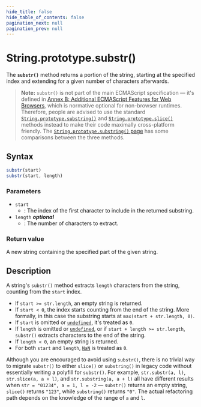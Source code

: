 ```yaml
---
hide_title: false
hide_table_of_contents: false
pagination_next: null
pagination_prev: null
---
```

# String.prototype.substr()

The **`substr()`** method returns a portion of the string, starting at the specified index and extending for a given number of characters afterwards.

> **Note:** `substr()` is not part of the main ECMAScript specification — it's defined in [Annex B: Additional ECMAScript Features for Web Browsers](https://tc39.es/ecma262/#sec-additional-ecmascript-features-for-web-browsers), which is normative optional for non-browser runtimes. Therefore, people are advised to use the standard [`String.prototype.substring()`](https://developer.mozilla.org/docs/Web/JavaScript/Reference/Global_Objects/String/substring) and [`String.prototype.slice()`](https://developer.mozilla.org/docs/Web/JavaScript/Reference/Global_Objects/String/slice) methods instead to make their code maximally cross-platform friendly. The [`String.prototype.substring()` page](https://developer.mozilla.org/docs/Web/JavaScript/Reference/Global_Objects/String/substring#the_difference_between_substring_and_substr) has some comparisons between the three methods.



## Syntax

```js
substr(start)
substr(start, length)
```

### Parameters

- `start`
  - : The index of the first character to include in the returned substring.
- `length` _**optional**_
  - : The number of characters to extract.

### Return value

A new string containing the specified part of the given string.

## Description

A string's `substr()` method extracts `length` characters from the string, counting from the `start` index.

- If `start >= str.length`, an empty string is returned.
- If `start < 0`, the index starts counting from the end of the string. More formally, in this case the substring starts at `max(start + str.length, 0)`.
- If `start` is omitted or [`undefined`](../../../globals/undefined.md), it's treated as `0`.
- If `length` is omitted or [`undefined`](../../../globals/undefined.md), or if `start + length >= str.length`, `substr()` extracts characters to the end of the string.
- If `length < 0`, an empty string is returned.
- For both `start` and `length`, [`NaN`](../../../globals/NaN.md) is treated as `0`.

Although you are encouraged to avoid using `substr()`, there is no trivial way to migrate `substr()` to either `slice()` or `substring()` in legacy code without essentially writing a polyfill for `substr()`. For example, `str.substr(a, l)`, `str.slice(a, a + l)`, and `str.substring(a, a + l)` all have different results when `str = "01234", a = 1, l = -2` — `substr()` returns an empty string, `slice()` returns `"123"`, while `substring()` returns `"0"`. The actual refactoring path depends on the knowledge of the range of `a` and `l`.

